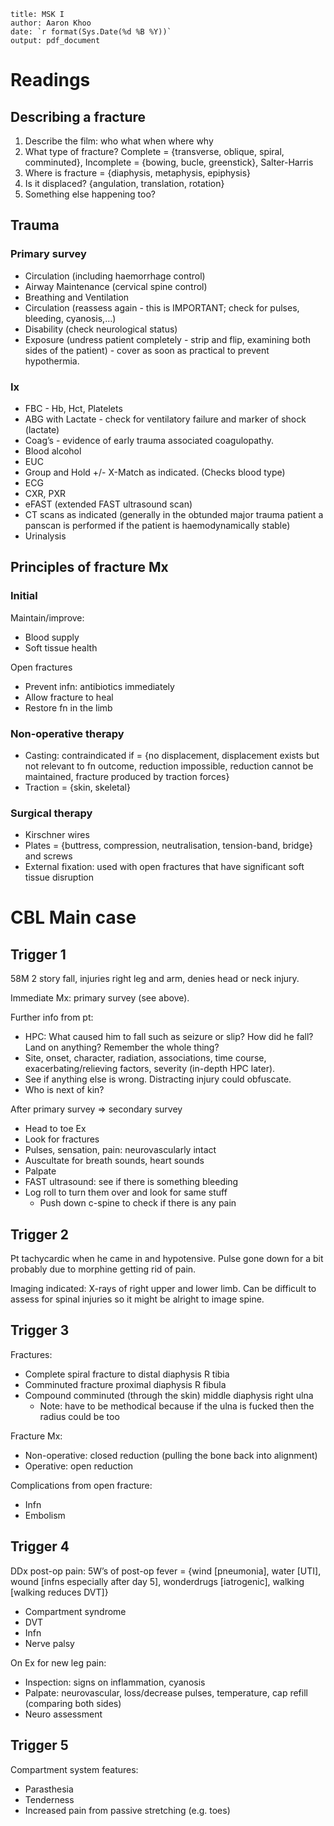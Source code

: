 ```
title: MSK I
author: Aaron Khoo
date: `r format(Sys.Date(%d %B %Y))`
output: pdf_document
```

# Readings

## Describing a fracture

1.  Describe the film: who what when where why
2.  What type of fracture? Complete = {transverse, oblique, spiral, comminuted}, Incomplete = {bowing, bucle, greenstick}, Salter-Harris
3.  Where is fracture = {diaphysis, metaphysis, epiphysis}
4.  Is it displaced? {angulation, translation, rotation}
5.  Something else happening too?

## Trauma

### Primary survey

-  Circulation (including haemorrhage control)
-  Airway Maintenance (cervical spine control)
-  Breathing and Ventilation
-  Circulation (reassess again - this is IMPORTANT; check for pulses, bleeding, cyanosis,...)
-  Disability (check neurological status)
-  Exposure (undress patient completely - strip and flip, examining both sides of the patient) - cover as soon as practical to prevent hypothermia.

### Ix

-  FBC - Hb, Hct, Platelets
-  ABG with Lactate  - check for ventilatory failure and marker of shock (lactate)
-  Coag's - evidence of early trauma associated coagulopathy.
-  Blood alcohol
-  EUC
-  Group and Hold +/- X-Match as indicated. (Checks blood type)
-  ECG
-  CXR, PXR
-  eFAST (extended FAST ultrasound scan)
-  CT scans as indicated (generally in the obtunded major trauma patient a panscan is performed if the patient is haemodynamically stable)
-  Urinalysis

## Principles of fracture Mx

### Initial

Maintain/improve:

-  Blood supply
-  Soft tissue health

Open fractures

-  Prevent infn: antibiotics immediately
-  Allow fracture to heal
-  Restore fn in the limb

### Non-operative therapy

-  Casting: contraindicated if = {no displacement, displacement exists but not relevant to fn outcome, reduction impossible, reduction cannot be maintained, fracture produced by traction forces}
-  Traction = {skin, skeletal}

### Surgical therapy

-  Kirschner wires
-  Plates = {buttress, compression, neutralisation, tension-band, bridge} and screws
-  External fixation: used with open fractures that have significant soft tissue disruption

# CBL Main case

## Trigger 1

58M 2 story fall, injuries right leg and arm, denies head or neck injury. 

Immediate Mx: primary survey (see above). 

Further info from pt:

-  HPC: What caused him to fall such as seizure or slip? How did he fall? Land on anything? Remember the whole thing?
-  Site, onset, character, radiation, associations, time course, exacerbating/relieving factors, severity (in-depth HPC later).
-  See if anything else is wrong. Distracting injury could obfuscate.
-  Who is next of kin?

After primary survey => secondary survey

-  Head to toe Ex
-  Look for fractures
-  Pulses, sensation, pain: neurovascularly intact
-  Auscultate for breath sounds, heart sounds
-  Palpate
-  FAST ultrasound: see if there is something bleeding
-  Log roll to turn them over and look for same stuff
    -  Push down c-spine to check if there is any pain

## Trigger 2

Pt tachycardic when he came in and hypotensive. Pulse gone down for a bit probably due to morphine getting rid of pain. 

Imaging indicated: X-rays of right upper and lower limb. Can be difficult to assess for spinal injuries so it might be alright to image spine. 

## Trigger 3

Fractures:

-  Complete spiral fracture to distal diaphysis R tibia
-  Comminuted fracture proximal diaphysis R fibula
-  Compound comminuted (through the skin) middle diaphysis right ulna
    -  Note: have to be methodical because if the ulna is fucked then the radius could be too

Fracture Mx:

-  Non-operative: closed reduction (pulling the bone back into alignment)
-  Operative: open reduction

Complications from open fracture:

-  Infn
-  Embolism

## Trigger 4

DDx post-op pain: 5W's of post-op fever = {wind [pneumonia], water [UTI], wound [infns especially after day 5], wonderdrugs [iatrogenic], walking [walking reduces DVT]}

-  Compartment syndrome
-  DVT
-  Infn
-  Nerve palsy

On Ex for new leg pain:

-  Inspection: signs on inflammation, cyanosis
-  Palpate: neurovascular, loss/decrease pulses, temperature, cap refill (comparing both sides)
-  Neuro assessment

## Trigger 5

Compartment system features:

-  Parasthesia
-  Tenderness
-  Increased pain from passive stretching (e.g. toes)


